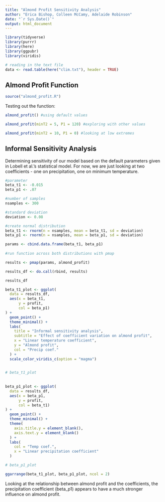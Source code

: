```yaml
---
title: "Almond Profit Sensitivity Analysis"
author: "Erica Bishop, Colleen McCamy, Adelaide Robinson"
date: "`r Sys.Date()`"
output: html_document
---
```


```r

library(tidyverse)
library(purrr)
library(here)
library(ggpubr)
library(viridis)

# reading in the text file
data <- read.table(here("clim.txt"), header = TRUE)

```

## Almond Profit Function 

```r

source("almond_profit.R")

```

Testing out the function:
```r

almond_profit() #using default values

almond_profit(minT2 = 5, P1 = 120) #exploring with other values

almond_profit(minT2 = 10, P1 = 0) #looking at low extremes


```
## Informal Sensitivity Analysis

Determining sensitivity of our model based on the default parameters given in Lobell et al.'s statistical model. For now, we are just looking at two coefficients - one on precipitation, one on minimum temperature.

```r
#parameter
beta_t1 <- -0.015
beta_p1 <- .07

#number of samples
nsamples <- 300

#standard deviation
deviation <- 0.08

#create normal distribution
beta_t1 <- rnorm(n = nsamples, mean = beta_t1, sd = deviation)
beta_p1 <- rnorm(n = nsamples, mean = beta_p1, sd = deviation)

params <- cbind.data.frame(beta_t1, beta_p1)
  
#run function across both distributions with pmap

results <- pmap(params, almond_profit)

```

```r

results_df <- do.call(rbind, results)

results_df

beta_t1_plot <- ggplot(
  data = results_df,
  aes(x = beta_t1,
      y = profit,
      col = beta_p1)
) +
  geom_point() +
  theme_minimal() +
  labs(
    title = "Informal sensitivity analysis",
    subtitle = "Effect of coefficient variation on almond profit",
    x = "Linear temperature coefficient",
    y = "Almond profit",
    col = "Precip coef."
  ) +
  scale_color_viridis_c(option = "magma")
  

# beta_t1_plot
  
  
beta_p1_plot <- ggplot(
  data = results_df,
  aes(x = beta_p1,
      y = profit,
      col = beta_t1)
) +
  geom_point() +
  theme_minimal() +
  theme(
    axis.title.y = element_blank(),
    axis.text.y = element_blank()
  ) +
  labs(
    col = "Temp coef.",
    x = "Linear precipitation coefficient"
  )

# beta_p1_plot

ggarrange(beta_t1_plot, beta_p1_plot, ncol = 2)

```

Looking at the relationship between almond profit and the coefficients, the precipitation coefficient (beta_p1) appears to have a much stronger influence on almond profit.

